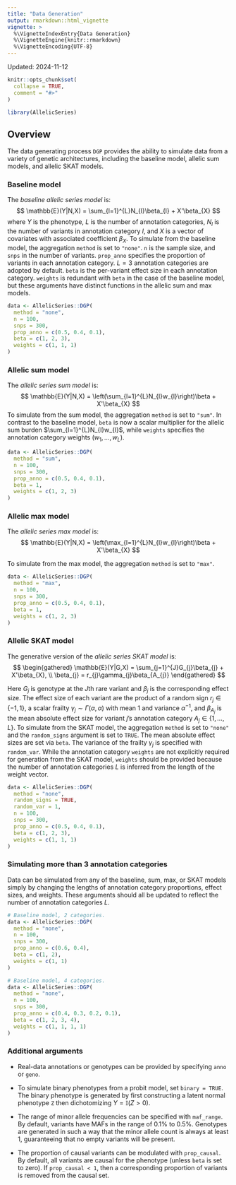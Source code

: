 ```yaml
---
title: "Data Generation"
output: rmarkdown::html_vignette
vignette: >
  %\VignetteIndexEntry{Data Generation}
  %\VignetteEngine{knitr::rmarkdown}
  %\VignetteEncoding{UTF-8}
---
```


Updated: 2024-11-12

```r
knitr::opts_chunk$set(
  collapse = TRUE,
  comment = "#>"
)
```

```r
library(AllelicSeries)
```

## Overview

The data generating process `DGP` provides the ability to simulate data from a variety of genetic architectures, including the baseline model, allelic sum models, and allelic SKAT models. 


### Baseline model

The *baseline allelic series model* is:
$$ \mathbb{E}(Y|N,X) = \sum_{l=1}^{L}N_{l}\beta_{l} + X'\beta_{X} $$
where $Y$ is the phenotype, $L$ is the number of annotation categories, $N_{l}$ is the number of variants in annotation category $l$, and $X$ is a vector of covariates with associated coefficient $\beta_{X}$. To simulate from the baseline model, the aggregation `method` is set to `"none"`. `n` is the sample size, and `snps` in the number of variants. `prop_anno` specifies the proportion of variants in each annotation category. $L = 3$ annotation categories are adopted by default. `beta` is the per-variant effect size in each annotation category. `weights` is redundant with `beta` in the case of the baseline model, but these arguments have distinct functions in the allelic sum and max models. 

```r
data <- AllelicSeries::DGP(
  method = "none",
  n = 100,
  snps = 300,
  prop_anno = c(0.5, 0.4, 0.1),
  beta = c(1, 2, 3),
  weights = c(1, 1, 1)
)
```


### Allelic sum model

The *allelic series sum model* is:
$$ \mathbb{E}(Y|N,X) = \left(\sum_{l=1}^{L}N_{l}w_{l}\right)\beta + X'\beta_{X} $$
To simulate from the sum model, the aggregation `method` is set to `"sum"`. In contrast to the baseline model, `beta` is now a scalar multiplier for the allelic sum burden $\sum_{l=1}^{L}N_{l}w_{l}$, while `weights` specifies the annotation category weights $(w_{1}, \dots, w_{L})$. 

```r
data <- AllelicSeries::DGP(
  method = "sum",
  n = 100,
  snps = 300,
  prop_anno = c(0.5, 0.4, 0.1),
  beta = 1,
  weights = c(1, 2, 3)
)
```


### Allelic max model

The *allelic series max model* is:
$$ \mathbb{E}(Y|N,X) = \left(\max_{l=1}^{L}N_{l}w_{l}\right)\beta + X'\beta_{X} $$

To simulate from the max model, the aggregation `method` is set to `"max"`.

```r
data <- AllelicSeries::DGP(
  method = "max",
  n = 100,
  snps = 300,
  prop_anno = c(0.5, 0.4, 0.1),
  beta = 1,
  weights = c(1, 2, 3)
)
```


### Allelic SKAT model

The generative version of the *allelic series SKAT model* is:
$$ \begin{gathered}
\mathbb{E}(Y|G,X) = \sum_{j=1}^{J}G_{j}\beta_{j} + X'\beta_{X}, \\
\beta_{j} = r_{j}\gamma_{j}\beta_{A_{j}}
\end{gathered} $$

Here $G_{j}$ is genotype at the $J$th rare variant and $\beta_{j}$ is the corresponding effect size. The effect size of each variant are the product of a random sign $r_{j} \in \{-1, 1\}$, a scalar frailty $\gamma_{j} \sim \Gamma(\alpha, \alpha)$ with mean 1 and variance $\alpha^{-1}$, and $\beta_{A_{j}}$ is the mean absolute effect size for variant $j$'s annotation category $A_{j} \in \{1, \dots, L\}$. To simulate from the SKAT model, the aggregation `method` is set to `"none"` and the `random_signs` argument is set to `TRUE`. The mean absolute effect sizes are set via `beta`. The variance of the frailty $\gamma_{j}$ is specified with `random_var`. While the annotation category `weights` are not explicitly required for generation from the SKAT model, `weights` should be provided because the number of annotation categories $L$ is inferred from the length of the weight vector. 

```r
data <- AllelicSeries::DGP(
  method = "none",
  random_signs = TRUE,
  random_var = 1,
  n = 100,
  snps = 300,
  prop_anno = c(0.5, 0.4, 0.1),
  beta = c(1, 2, 3),
  weights = c(1, 1, 1)
)
```


### Simulating more than 3 annotation categories

Data can be simulated from any of the baseline, sum, max, or SKAT models simply by changing the lengths of annotation category proportions, effect sizes, and weights. These arguments should all be updated to reflect the number of annotation categories $L$.

```r
# Baseline model, 2 categories.
data <- AllelicSeries::DGP(
  method = "none",
  n = 100,
  snps = 300,
  prop_anno = c(0.6, 0.4),
  beta = c(1, 2),
  weights = c(1, 1)
)

# Baseline model, 4 categories.
data <- AllelicSeries::DGP(
  method = "none",
  n = 100,
  snps = 300,
  prop_anno = c(0.4, 0.3, 0.2, 0.1),
  beta = c(1, 2, 3, 4),
  weights = c(1, 1, 1, 1)
)

```


### Additional arguments

* Real-data annotations or genotypes can be provided by specifying `anno` or `geno`. 

* To simulate binary phenotypes from a probit model, set `binary = TRUE`. The binary phenotype is generated by first constructing a latent normal phenotype `Z` then dichotomizing $Y = \mathbb{I}(Z > 0)$. 

* The range of minor allele frequencies can be specified with `maf_range`. By default, variants have MAFs in the range of 0.1% to 0.5%. Genotypes are generated in such a way that the minor allele count is always at least 1, guaranteeing that no empty variants will be present. 

* The proportion of causal variants can be modulated with `prop_causal`. By default, all variants are causal for the phenotype (unless `beta` is set to zero). If `prop_causal < 1`, then a corresponding proportion of variants is removed from the causal set. 
